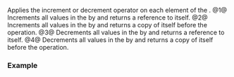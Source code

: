 {{cpp/experimental/simd/title|operator++|operator--}}
{{cpp/experimental/simd/simd/navbar}}
{{dcl begin}}
{{dcl|num=1|since=parallelism_ts_2|1=
simd&amp; operator++() noexcept;
}}
{{dcl|num=2|since=parallelism_ts_2|1=
simd operator++( int ) noexcept;
}}
{{dcl|num=3|since=parallelism_ts_2|1=
simd&amp; operator--() noexcept;
}}
{{dcl|num=4|since=parallelism_ts_2|1=
simd operator--( int ) noexcept;
}}
{{dcl end}}

Applies the increment or decrement operator on each element of the {{tt|simd}}.
@1@ Increments all values in the {{tt|simd}} by {{c|1}} and returns a reference to itself.
@2@ Increments all values in the {{tt|simd}} by {{c|1}} and returns a copy of itself before the operation.
@3@ Decrements all values in the {{tt|simd}} by {{c|1}} and returns a reference to itself.
@4@ Decrements all values in the {{tt|simd}} by {{c|1}} and returns a copy of itself before the operation.

===Example===
{{example
|code=
#include &lt;cstddef&gt;
#include &lt;experimental/simd&gt;
#include &lt;iostream&gt;
namespace stdx = std::experimental;

void print(auto rem, auto const&amp; a)
{
    std::cout &lt;&lt; rem &lt;&lt; ": ";
    for (std::size_t i{}; i != std::size(a); ++i)
        std::cout &lt;&lt; a[i] &lt;&lt; ' ';
    std::cout &lt;&lt; '\n';
}

int main()
{
    stdx::native_simd&lt;int&gt; p = -2;
    print('p', p);

    ++p;
    print('p', p);

    auto q = p--;
    print('p', p);
    print('q', q);
}
|p=true
|output=
p: -2 -2 -2 -2
p: -1 -1 -1 -1 
p: -2 -2 -2 -2
q: -1 -1 -1 -1 
}}
